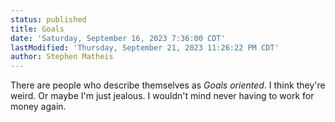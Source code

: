 ```yaml
---
status: published
title: Goals
date: 'Saturday, September 16, 2023 7:36:00 CDT'
lastModified: 'Thursday, September 21, 2023 11:26:22 PM CDT'
author: Stephen Matheis
---
```


There are people who describe themselves as _Goals oriented_. I think they're weird. Or maybe I'm just jealous. I wouldn't mind never having to work for money again.
